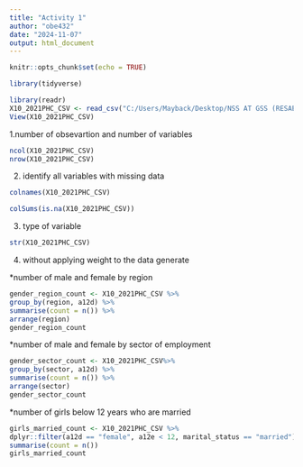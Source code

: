 ---
title: "Activity 1"
author: "obe432"
date: "2024-11-07"
output: html_document
---

```{r setup, include=FALSE}
knitr::opts_chunk$set(echo = TRUE)
```

```{r load libraries}
library(tidyverse)
```


```{r load dataset}
library(readr)
X10_2021PHC_CSV <- read_csv("C:/Users/Mayback/Desktop/NSS AT GSS (RESAERCH AND DATA SCIENCE)/Dataset/10%_2021PHC_CSV.zip")
View(X10_2021PHC_CSV)
```


1.number of obsevartion and number of variables
```{r number of rows and columns}
ncol(X10_2021PHC_CSV)
nrow(X10_2021PHC_CSV)
```

2. identify all variables with missing data
```{r missing value (N/A)}
colnames(X10_2021PHC_CSV)

colSums(is.na(X10_2021PHC_CSV))

```

3. type of variable
```{r structure of the dataset}
str(X10_2021PHC_CSV)
```

4. without applying weight to the data generate 

*number of male and female by region
```{r number of a12d by region }
gender_region_count <- X10_2021PHC_CSV %>%
group_by(region, a12d) %>%
summarise(count = n()) %>%
arrange(region)
gender_region_count

```

*number of male and female by sector of employment
```{r no of a12d by sector of employment}
gender_sector_count <- X10_2021PHC_CSV%>%
group_by(sector, a12d) %>%
summarise(count = n()) %>%
arrange(sector)
gender_sector_count
```


*number of girls below 12 years who are married
```{r no of female<12yrs who are married}
girls_married_count <- X10_2021PHC_CSV %>%
dplyr::filter(a12d == "female", a12e < 12, marital_status == "married") %>%
summarise(count = n())
girls_married_count
```


